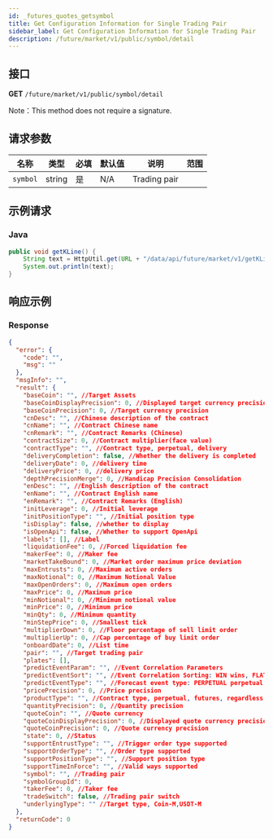 ```yaml
---
id: _futures_quotes_getsymbol
title: Get Configuration Information for Single Trading Pair
sidebar_label: Get Configuration Information for Single Trading Pair
description: /future/market/v1/public/symbol/detail
---
```


## 接口

**GET** `/future/market/v1/public/symbol/detail`

Note：This method does not require a signature.

## 请求参数

| 名称     | 类型   | 必填 | 默认值 | 说明         | 范围 |
| -------- | ------ | ---- | ------ | ------------ | ---- |
| `symbol` | string | 是   | N/A    | Trading pair |      |

## 示例请求

### Java

```java
public void getKLine() {
	String text = HttpUtil.get(URL + "/data/api/future/market/v1/getKLine?market=btc_usdt&type=1min&since=0");
	System.out.println(text);
}
```

## 响应示例

### Response

```json
{
  "error": {
    "code": "",
    "msg": ""
  },
  "msgInfo": "",
  "result": {
    "baseCoin": "", //Target Assets
    "baseCoinDisplayPrecision": 0, //Displayed target currency precision
    "baseCoinPrecision": 0, //Target currency precision
    "cnDesc": "", //Chinese description of the contract
    "cnName": "", //Contract Chinese name
    "cnRemark": "", //Contract Remarks (Chinese)
    "contractSize": 0, //Contract multiplier(face value)
    "contractType": "", //Contract type, perpetual, delivery
    "deliveryCompletion": false, //Whether the delivery is completed
    "deliveryDate": 0, //delivery time
    "deliveryPrice": 0, //delivery price
    "depthPrecisionMerge": 0, //Handicap Precision Consolidation
    "enDesc": "", //English description of the contract
    "enName": "", //Contract English name
    "enRemark": "", //Contract Remarks (English)
    "initLeverage": 0, //Initial leverage
    "initPositionType": "", //Initial position type
    "isDisplay": false, //whether to display
    "isOpenApi": false, //Whether to support OpenApi
    "labels": [], //Label
    "liquidationFee": 0, //Forced liquidation fee
    "makerFee": 0, //Maker fee
    "marketTakeBound": 0, //Market order maximum price deviation
    "maxEntrusts": 0, //Maximum active orders
    "maxNotional": 0, //Maximum Notional Value
    "maxOpenOrders": 0, //Maximum open orders
    "maxPrice": 0, //Maximum price
    "minNotional": 0, //Minimum notional value
    "minPrice": 0, //Minimum price
    "minQty": 0, //Minimum quantity
    "minStepPrice": 0, //Smallest tick
    "multiplierDown": 0, //Floor percentage of sell limit order
    "multiplierUp": 0, //Cap percentage of buy limit order
    "onboardDate": 0, //List time
    "pair": "", //Target trading pair
    "plates": [],
    "predictEventParam": "", //Event Correlation Parameters
    "predictEventSort": "", //Event Correlation Sorting: WIN wins, FLAT draws, NEGATIVE loses
    "predictEventType": "", //Forecast event type: PERPETUAL perpetual event, ONCE single event
    "pricePrecision": 0, //Price precision
    "productType": "", //Contract type, perpetual, futures, regardless of delivery interval
    "quantityPrecision": 0, //Quantity precision
    "quoteCoin": "", //Quote currency
    "quoteCoinDisplayPrecision": 0, //Displayed quote currency precision
    "quoteCoinPrecision": 0, //Quote currency precision
    "state": 0, //Status
    "supportEntrustType": "", //Trigger order type supported
    "supportOrderType": "", //Order type supported
    "supportPositionType": "", //Support position type
    "supportTimeInForce": "", //Valid ways supported
    "symbol": "", //Trading pair
    "symbolGroupId": 0,
    "takerFee": 0, //Taker fee
    "tradeSwitch": false, //Trading pair switch
    "underlyingType": "" //Target type, Coin-M,USDT-M
  },
  "returnCode": 0
}
```
